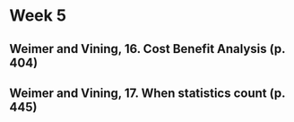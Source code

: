 # Week 5

## Weimer and Vining, 16. Cost Benefit Analysis (p. 404)

## Weimer and Vining, 17. When statistics count (p. 445)
